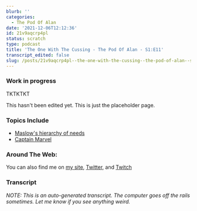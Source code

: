 ```yaml
---
blurb: ''
categories:
  - The Pod Of Alan
date: '2021-12-06T12:12:36'
id: 21v9aqcrp4pl
status: scratch
type: podcast
title: 'The One With The Cussing - The Pod Of Alan - S1:E11'
transcript_edited: false
slug: /posts/21v9aqcrp4pl--the-one-with-the-cussing--the-pod-of-alan--s1e11
---
```


### Work in progress

TKTKTKT

This hasn't been edited yet. This is just the placeholder page.


### Topics Include

- [Maslow's hierarchy of needs](https://en.wikipedia.org/wiki/Maslow%27s_hierarchy_of_needs)
- [Captain Marvel][cm]



[cm]: https://en.wikipedia.org/wiki/Captain_Marvel_(film)

### Around The Web:

You can also find me on [my site](https://www.alanwsmith.com), [Twitter](https://twitter.com/TheIdOfAlan), and [Twitch](https://www.twitch.tv/theidofalan)

### Transcript

_NOTE: This is an auto-generated transcript. The computer goes off the rails sometimes. Let me know if you see anything weird._
